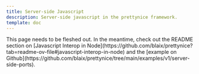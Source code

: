 ```yaml
---
title: Server-side Javascript
description: Server-side javascript in the prettynice framework.
template: doc
---
```



<Aside type="note">
  This page needs to be fleshed out.
  In the meantime, check out the README section on [Javascript Interop in Node](https://github.com/blaix/prettynice?tab=readme-ov-file#javascript-interop-in-node)
  and the [example on Github](https://github.com/blaix/prettynice/tree/main/examples/v1/server-side-ports).
</Aside>
